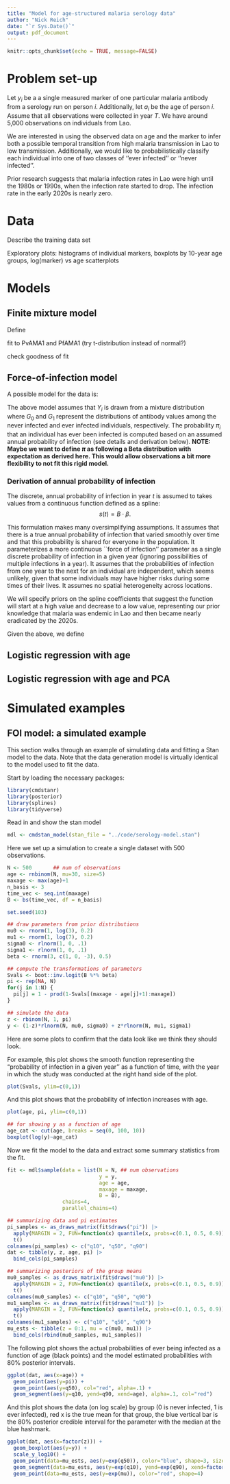 ```yaml
---
title: "Model for age-structured malaria serology data"
author: "Nick Reich"
date: "`r Sys.Date()`"
output: pdf_document
---
```


```r
knitr::opts_chunk$set(echo = TRUE, message=FALSE)
```

# Problem set-up

Let $y_i$ be a a single measured marker of one particular malaria antibody from a serology run on person $i$. Additionally, let $a_i$ be the age of person $i$. Assume that all observations were collected in year $T$. We have around 5,000 observations on individuals from Lao.

We are interested in using the observed data on age and the marker to infer both a possible temporal transition from high malaria transmission in Lao to low transmission. Additionally, we would like to probabilistically classify each individual into one of two classes of ''ever infected'' or ''never infected''.

Prior research suggests that malaria infection rates in Lao were high until the 1980s or 1990s, when the infection rate started to drop. The infection rate in the early 2020s is nearly zero.

# Data

Describe the training data set

Exploratory plots: histograms of individual markers, boxplots by 10-year age groups, log(marker) vs age scatterplots


# Models

## Finite mixture model

Define

fit to PvAMA1 and PfAMA1 (try t-distribution instead of normal?)

check goodness of fit

## Force-of-infection model

A possible model for the data is:
\begin{eqnarray*}
Y_i  & \sim & \pi_i \cdot G_1 + (1-\pi_i) \cdot G_0 \\
G_0 & \sim & LogNormal(\mu_0, \sigma_0) \\
G_1 & \sim & LogNormal(\mu_1, \sigma_1) \\
\pi_i & = & 1 - \prod_{k=0}^{a_i} \left ( 1 - s(T - k) \right ) 
\end{eqnarray*}

The above model assumes that $Y_i$ is drawn from a mixture distribution where $G_0$ and $G_1$ represent the distributions of antibody values among the never infected and ever infected individuals, respectively. The probability $\pi_i$ that an individual has ever been infected is computed based on an assumed annual probability of infection (see details and derivation below). **NOTE: Maybe we want to define $\pi$ as following a Beta distribution with expectation as derived here. This would allow observations a bit more flexibility to not fit this rigid model.**

### Derivation of annual probability of infection

The discrete, annual probability of infection in year $t$ is assumed to takes values from a continuous function defined as a spline:
$$ s(t) =  B \cdot \beta. $$

This formulation makes many oversimplifying assumptions. It assumes that there is a true annual probability of infection that varied smoothly over time and that this probability is shared for everyone in the population. It parameterizes a more continuous ``force of infection'' parameter as a single discrete probability of infection in a given year (ignoring possibilities of multiple infections in a year). It assumes that the probabilities of infection from one year to the next for an individual are independent, which seems unlikely, given that some individuals may have higher risks during some times of their lives. It assumes no spatial heterogeneity across locations. 

We will specify priors on the spline coefficients that suggest the function will start at a high value and decrease to a low value, representing our prior knowledge that malaria was endemic in Lao and then became nearly eradicated by the 2020s. 

Given the above, we define

\begin{eqnarray*}
\pi_i  & = & P(\mbox{person $i$ infected at least once}) \\
 & = & 1 - P(\mbox{person $i$ never infected}) \\
 & = & 1 - \prod_{k=0}^{a_i} P(\mbox{person $i$ not infected $k$ years ago}) \\
 & = & 1 - \prod_{k=0}^{a_i} \left (1- P(\mbox{person $i$ infected $k$ years ago})\right ) \\
 & = & 1 - \prod_{k=0}^{a_i} \left ( 1 - s(T - k) \right ) 
\end{eqnarray*}

## Logistic regression with age

## Logistic regression with age and PCA


# Simulated examples 

## FOI model: a simulated example

This section walks through an example of simulating data and fitting a Stan model to the data. Note that the data generation model is virtually identical to the model used to fit the data. 

Start by loading the necessary packages:
```r
library(cmdstanr)
library(posterior)
library(splines)
library(tidyverse)

```

Read in and show the stan model
```r
mdl <- cmdstan_model(stan_file = "../code/serology-model.stan")
```


Here we set up a simulation to create a single dataset with 500 observations.
```r
N <- 500       ## num of observations
age <- rnbinom(N, mu=30, size=5)
maxage <- max(age)+1
n_basis <- 3
time_vec <- seq.int(maxage)
B <- bs(time_vec, df = n_basis)

set.seed(103)

## draw parameters from prior distributions
mu0 <- rnorm(1, log(3), 0.2)
mu1 <- rnorm(1, log(7), 0.2)
sigma0 <- rlnorm(1, 0, .1)
sigma1 <- rlnorm(1, 0, .1)
beta <- rnorm(3, c(1, 0, -3), 0.5)

## compute the transformations of parameters
Svals <- boot::inv.logit(B %*% beta)
pi <- rep(NA, N)
for(j in 1:N) {
  pi[j] = 1 - prod(1-Svals[(maxage - age[j]+1):maxage])
}

## simulate the data
z <- rbinom(N, 1, pi)
y <- (1-z)*rlnorm(N, mu0, sigma0) + z*rlnorm(N, mu1, sigma1)

```

Here are some plots to confirm that the data look like we think they should look.

For example, this plot shows the smooth function representing the "probability of infection in a given year'' as a function of time, with the year in which the study was conducted at the right hand side of the plot.
```r
plot(Svals, ylim=c(0,1))
```



And this plot shows that the probability of infection increases with age.
```r
plot(age, pi, ylim=c(0,1))
```

```r
## for showing y as a function of age
age_cat <- cut(age, breaks = seq(0, 100, 10))
boxplot(log(y)~age_cat)
```



Now we fit the model to the data and extract some summary statistics from the fit.
```r
fit <- mdl$sample(data = list(N = N, ## num observations
                              y = y,   
                              age = age,  
                              maxage = maxage,
                              B = B),
                  chains=4,
                  parallel_chains=4)

## summarizing data and pi estimates
pi_samples <- as_draws_matrix(fit$draws("pi")) |> 
  apply(MARGIN = 2, FUN=function(x) quantile(x, probs=c(0.1, 0.5, 0.9))) |> 
  t()
colnames(pi_samples) <- c("q10", "q50", "q90")
dat <- tibble(y, z, age, pi) |> 
  bind_cols(pi_samples)

## summarizing posteriors of the group means
mu0_samples <- as_draws_matrix(fit$draws("mu0")) |> 
  apply(MARGIN = 2, FUN=function(x) quantile(x, probs=c(0.1, 0.5, 0.9)))|> 
  t()
colnames(mu0_samples) <- c("q10", "q50", "q90")
mu1_samples <- as_draws_matrix(fit$draws("mu1")) |> 
  apply(MARGIN = 2, FUN=function(x) quantile(x, probs=c(0.1, 0.5, 0.9)))|> 
  t()
colnames(mu1_samples) <- c("q10", "q50", "q90")
mu_ests <- tibble(z = 0:1, mu = c(mu0, mu1)) |> 
  bind_cols(rbind(mu0_samples, mu1_samples))
```

The following plot shows the actual probabilities of ever being infected as a function of age (black points) and the model estimated probabilities with 80% posterior intervals.
```r
ggplot(dat, aes(x=age)) +
  geom_point(aes(y=pi)) +
  geom_point(aes(y=q50), col="red", alpha=.1) +
  geom_segment(aes(y=q10, yend=q90, xend=age), alpha=.1, col="red")
```

And this plot shows the data (on log scale) by group (0 is never infected, 1 is ever infected), red x is the true mean for that group, the blue vertical bar is the 80% posterior credible interval for the parameter with the median at the blue hashmark.
```r
ggplot(dat, aes(x=factor(z))) + 
  geom_boxplot(aes(y=y)) + 
  scale_y_log10() +
  geom_point(data=mu_ests, aes(y=exp(q50)), color="blue", shape=3, size=2) +
  geom_segment(data=mu_ests, aes(y=exp(q10), yend=exp(q90), xend=factor(z)), col="blue", linewidth=2) +
  geom_point(data=mu_ests, aes(y=exp(mu)), color="red", shape=4) 
```



